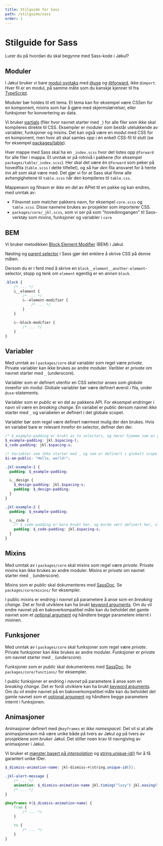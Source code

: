 ```yaml
---
title: Stilguide for Sass
path: /stilguide/sass
order: 1
---
```


# Stilguide for Sass

Lurer du på hvordan du skal begynne med Sass-kode i Jøkul?

## Moduler

I Jøkul bruker vi bare [modul-syntaks](https://sass-lang.com/blog/the-module-system-is-launched) med [@use](https://sass-lang.com/documentation/at-rules/use) og [@forward](https://sass-lang.com/documentation/at-rules/forward), ikke `@import`. Hver fil er en modul, på samme måte som du kanskje kjenner til fra [TypeScript](/stilguide/react).

Moduler bør holdes til ett tema. Et tema kan for eksempel være CSSen for en komponent, mixins som har å gjøre med skjermstørrelser, eller funksjoner for konvertering av data.

Vi bruker [partials](https://sass-lang.com/guide#topic-4) (filer hvor navnet starter med `_`) for alle filer som ikke skal kompileres direkte til CSS. Eksempler er moduler som består utelukkende av variabler, funksjoner og mixins. Det kan også være en modul med CSS for en komponent, men hvor alt skal samles opp i én enkelt CSS-fil til slutt (se for eksempel [packages/table](https://github.com/fremtind/jokul/tree/main/packages/table)).

Hver mappe med Sass skal ha en `_index.scss` hvor det listes opp `@forward` for alle filer i mappa. Et unntak er på rotnivå i pakkene (for eksempel `packages/table/_index.scss`). Her skal det være én `@forward` som peker på hovedfila (`table.scss` i dette tilfellet), og så har _den_ fila ansvaret for å hente inn alt som skal være med. Det gjør vi for at Sass skal finne alle avhengighetene til `table.scss` når den kompileres til `table.css`.

Mappenavn og filnavn er _ikke_ en del av APIet til en pakke og kan endres, med unntak av:

-   Filnavnet som matcher pakkens navn, for eksempel `core.scss` og `table.scss`. Disse navnene brukes av prosjekter som importerer CSS.
-   `packages/core/_jkl.scss`, som vi ser på som "hovedinngangen" til Sass-verktøy som mixins, funksjoner og variabler i `core`

## BEM

Vi bruker metodikken [Block Element Modifier](https://css-tricks.com/bem-101/) (BEM) i Jøkul.

Nøsting og [parent selector](https://sass-lang.com/documentation/style-rules/parent-selector) i Sass gjør det enklere å skrive CSS på denne måten.

Dersom du er i ferd med å skrive en `block__element__another-element`-selector, stopp og tenk om `element` egentlig er en _annen_ `block`.

```scss
.block {
    /* ... */
    &__element {
        /* ... */
        &--element-modifier {
            /* ... */
        }
    }

    &--block-modifier {
        /* ... */
    }
}
```

## Variabler

Med unntak av i `packages/core` skal variabler som regel være _private_. Private variabler kan ikke brukes av andre moduler. Varibler er _private_ om navnet starter med `_` (underscore).

Variabler som er definert utenfor en CSS selector anses som _globale_ innenfor sin modul. Globale variabler bør være definert øverst i fila, under `@use`-statements.

Variabler som er _public_ er en del av pakkens API. For eksempel endringer i navn vil være en _breaking change_. En variabel er _public_ dersom navnet _ikke_ starter med `_` og variabelen er definert i det globale scopet.

Variabler bør som regel være definert nærmest mulig der den brukes. Hvis en variabel bare er relevant innefor én selector, definer den der.

```scss
/* $_example-padding er brukt av to selectors, og hører hjemme som en global variabel */
$_example-padding: jkl.$spacing-l;
$_code-padding: jkl.$spacing-s;

/* Variabler som ikke starter med _ og som er definert i globalt scope er en del av pakkens API og kan brukes av andre */
$i-am-public: "Hello, world!";

.jkl-example-1 {
  padding: $_example-padding;

  &__design {
    $_design-padding: jkl.$spacing-s;
    padding: $_design-padding;
  }
}

.jkl-example-2 {
  padding: $_example-padding;

  &__code {
    /* $_code-padding er bare brukt her, og burde vært definert her, slik som $_design-padding */
    padding: $_code-padding: jkl.$spacing-s;
  }
}
```

## Mixins

Med unntak av i `packages/core` skal mixins som regel være _private_. Private mixins kan ikke brukes av andre moduler. Mixins er _private_ om navnet starter med `_` (underscore).

Mixins som er _public_ skal dokumenteres med [SassDoc](http://sassdoc.com/annotations/#description). Se `packages/core/mixins/` for eksempler.

I public mixins er endring i _navnet_ på parametere å anse som en _breaking change_. Det er fordi utviklere kan ha brukt [keyword arguments](https://sass-lang.com/documentation/at-rules/mixin#keyword-arguments). Om du vil endre navnet på en bakoverkompatibel måte kan du beholdet det gamle navnet som et [optional argument](https://sass-lang.com/documentation/at-rules/mixin#optional-arguments) og håndtere begge parametere internt i mixinen.

## Funksjoner

Med unntak av i `packages/core` skal funksjoner som regel være _private_. Private funksjoner kan ikke brukes av andre moduler. Funksjoner er _private_ om navnet starter med `_` (underscore).

Funksjoner som er _public_ skal dokumenteres med [SassDoc](http://sassdoc.com/annotations/#description). Se `packages/core/functions/` for eksempler.

I public funksjoner er endring i _navnet_ på parametere å anse som en _breaking change_. Det er fordi utviklere kan ha brukt [keyword arguments](https://sass-lang.com/documentation/at-rules/function#keyword-arguments). Om du vil endre navnet på en bakoverkompatibel måte kan du beholdet det gamle navnet som et [optional argument](https://sass-lang.com/documentation/at-rules/function#optional-arguments) og håndtere begge parametere internt i funksjonen.

## Animasjoner

Animasjoner definert med `@keyframes` er _ikke namespacet_. Det vil si at alle animasjonsnavn må være unike både på tvers av Jøkul _og_ på tvers av prosjektene som _bruker_ Jøkul. Det stiller noen krav til navngiving av animasjoner i Jøkul.

Vi bruker et [mønster basert på _interpolation_](https://sass-lang.com/documentation/interpolation#in-sassscript) og [string.unique-id()](https://sass-lang.com/documentation/modules/string#unique-id) for å få garantert unike IDer.

```scss
$_dismiss-animation-name: jkl-dismiss-#{string.unique-id()};

.jkl-alert-message {
    /* ... */
    animation: $_dismiss-animation-name jkl.timing("lazy") jkl.easing("exit") forwards;
    /* ... */
}

@keyframes #{$_dismiss-animation-name} {
    from {
        /* ... */
    }

    to {
        /* ... */
    }
}
```
